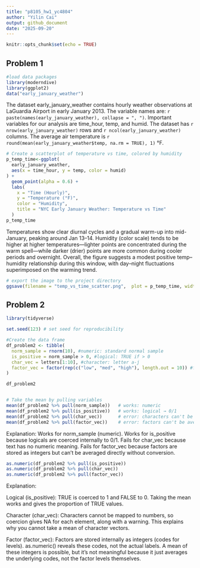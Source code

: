 ```yaml
---
title: "p8105_hw1_yc4804"
author: "Yilin Cai"
output: github_document
date: "2025-09-20"
---
```


```r
knitr::opts_chunk$set(echo = TRUE)
```

## Problem 1

```r

#load data packages
library(moderndive)
library(ggplot2)
data("early_january_weather")


```
The dataset early_january_weather contains hourly weather observations at LaGuardia Airport in early January 2013. 
The variable names are: `r paste(names(early_january_weather), collapse = ", ")`.
Important variables for our analysis are time_hour, temp, and humid.
The dataset has `r nrow(early_january_weather)` rows and `r ncol(early_january_weather)` columns.
 The average air temperature is `r round(mean(early_january_weather$temp, na.rm = TRUE), 1)` °F.

```r
# Create a scatterplot of temperature vs time, colored by humidity
p_temp_time<-ggplot(
  early_january_weather,
  aes(x = time_hour, y = temp, color = humid)
) +
  geom_point(alpha = 0.6) +
  labs(
    x = "Time (Hourly)",
    y = "Temperature (°F)",
    color = "Humidity",
    title = "NYC Early January Weather: Temperature vs Time"
  ) 
p_temp_time

```


Temperatures show clear diurnal cycles and a gradual warm-up into mid-January, peaking around Jan 13–14. Humidity (color scale) tends to be higher at higher temperatures—lighter points are concentrated during the warm spell—while darker (drier) points are more common during cooler periods and overnight. Overall, the figure suggests a modest positive temp–humidity relationship during this window, with day–night fluctuations superimposed on the warming trend.

```r
# export the image to the project directory
ggsave(filename = "temp_vs_time_scatter.png",  plot = p_temp_time, width = 7, height = 5, dpi = 300)
```

## Problem 2
```r

library(tidyverse)

set.seed(123) # set seed for reproducibility

#Create the data frame
df_problem2 <- tibble(
  norm_sample = rnorm(10), #numeric: standard normal sample
  is_positive = norm_sample > 0, #logical: TRUE if > 0
  char_vec = letters[1:10], #character: letter a-j
  factor_vec = factor(rep(c("low", "med", "high"), length.out = 10)) #factor with 3 levels
)

df_problem2


# Take the mean by pulling variables
mean(df_problem2 %>% pull(norm_sample))   # works: numeric
mean(df_problem2 %>% pull(is_positive))   # works: logical → 0/1
mean(df_problem2 %>% pull(char_vec))      # error: characters can't be averaged
mean(df_problem2 %>% pull(factor_vec))    # error: factors can't be averaged


```
Explanation:
Works for norm_sample (numeric).
Works for is_positive because logicals are coerced internally to 0/1.
Fails for char_vec because text has no numeric meaning.
Fails for factor_vec because factors are stored as integers but can’t be averaged directly without conversion.
```r
as.numeric(df_problem2 %>% pull(is_positive))
as.numeric(df_problem2 %>% pull(char_vec))
as.numeric(df_problem2 %>% pull(factor_vec))
```

Explanation: 

Logical (is_positive):
TRUE is coerced to 1 and FALSE to 0. Taking the mean works and gives the proportion of TRUE values.

Character (char_vec):
Characters cannot be mapped to numbers, so coercion gives NA for each element, along with a warning. This explains why you cannot take a mean of character vectors.

Factor (factor_vec):
Factors are stored internally as integers (codes for levels). as.numeric() reveals these codes, not the actual labels. A mean of these integers is possible, but it’s not meaningful because it just averages the underlying codes, not the factor levels themselves.
